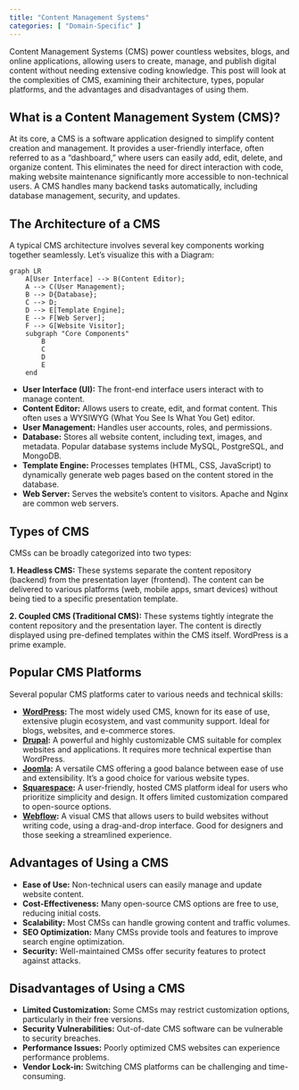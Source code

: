 ```yaml
---
title: "Content Management Systems"
categories: [ "Domain-Specific" ]
---
```


Content Management Systems (CMS) power countless websites, blogs, and online applications, allowing users to create, manage, and publish digital content without needing extensive coding knowledge. This post will look at the complexities of CMS, examining their architecture, types, popular platforms, and the advantages and disadvantages of using them.

## What is a Content Management System (CMS)?

At its core, a CMS is a software application designed to simplify content creation and management. It provides a user-friendly interface, often referred to as a "dashboard," where users can easily add, edit, delete, and organize content. This eliminates the need for direct interaction with code, making website maintenance significantly more accessible to non-technical users. A CMS handles many backend tasks automatically, including database management, security, and updates.

## The Architecture of a CMS

A typical CMS architecture involves several key components working together seamlessly. Let's visualize this with a Diagram:

```mermaid
graph LR
    A[User Interface] --> B(Content Editor);
    A --> C(User Management);
    B --> D{Database};
    C --> D;
    D --> E[Template Engine];
    E --> F[Web Server];
    F --> G[Website Visitor];
    subgraph "Core Components"
        B
        C
        D
        E
    end
```

-   **User Interface (UI):** The front-end interface users interact with to manage content.
-   **Content Editor:** Allows users to create, edit, and format content. This often uses a WYSIWYG (What You See Is What You Get) editor.
-   **User Management:** Handles user accounts, roles, and permissions.
-   **Database:** Stores all website content, including text, images, and metadata. Popular database systems include MySQL, PostgreSQL, and MongoDB.
-   **Template Engine:** Processes templates (HTML, CSS, JavaScript) to dynamically generate web pages based on the content stored in the database.
-   **Web Server:** Serves the website's content to visitors. Apache and Nginx are common web servers.

## Types of CMS

CMSs can be broadly categorized into two types:

**1. Headless CMS:** These systems separate the content repository (backend) from the presentation layer (frontend). The content can be delivered to various platforms (web, mobile apps, smart devices) without being tied to a specific presentation template.

**2. Coupled CMS (Traditional CMS):** These systems tightly integrate the content repository and the presentation layer. The content is directly displayed using pre-defined templates within the CMS itself. WordPress is a prime example.

## Popular CMS Platforms

Several popular CMS platforms cater to various needs and technical skills:

-   **[WordPress](https://wordpress.org/):** The most widely used CMS, known for its ease of use, extensive plugin ecosystem, and vast community support. Ideal for blogs, websites, and e-commerce stores.
-   **[Drupal](https://www.drupal.org/):** A powerful and highly customizable CMS suitable for complex websites and applications. It requires more technical expertise than WordPress.
-   **[Joomla](https://www.joomla.org/):** A versatile CMS offering a good balance between ease of use and extensibility. It's a good choice for various website types.
-   **[Squarespace](https://www.squarespace.com/):** A user-friendly, hosted CMS platform ideal for users who prioritize simplicity and design. It offers limited customization compared to open-source options.
-   **[Webflow](https://webflow.com/):** A visual CMS that allows users to build websites without writing code, using a drag-and-drop interface. Good for designers and those seeking a streamlined experience.

## Advantages of Using a CMS

-   **Ease of Use:** Non-technical users can easily manage and update website content.
-   **Cost-Effectiveness:** Many open-source CMS options are free to use, reducing initial costs.
-   **Scalability:** Most CMSs can handle growing content and traffic volumes.
-   **SEO Optimization:** Many CMSs provide tools and features to improve search engine optimization.
-   **Security:** Well-maintained CMSs offer security features to protect against attacks.


## Disadvantages of Using a CMS

-   **Limited Customization:** Some CMSs may restrict customization options, particularly in their free versions.
-   **Security Vulnerabilities:** Out-of-date CMS software can be vulnerable to security breaches.
-   **Performance Issues:** Poorly optimized CMS websites can experience performance problems.
-   **Vendor Lock-in:** Switching CMS platforms can be challenging and time-consuming.